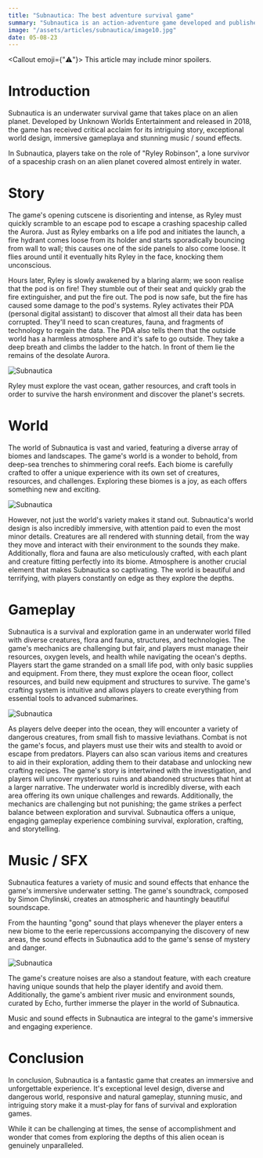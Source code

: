 ```yaml
---
title: "Subnautica: The best adventure survival game"
summary: "Subnautica is an action-adventure game developed and published by Unknown Worlds Entertainment. "
image: "/assets/articles/subnautica/image10.jpg"
date: 05-08-23
---
```


<Callout emoji={"⚠️"}>
    This article may include minor spoilers.
</Callout>  

# Introduction

Subnautica is an underwater survival game that takes place on an alien planet.
Developed by Unknown Worlds Entertainment and released in 2018, the game has received critical acclaim for its intriguing story, exceptional world design, immersive gameplaya and stunning music / sound effects.  

In Subnautica, players take on the role of "Ryley Robinson", a lone survivor of a spaceship crash on an alien planet covered almost entirely in water.

# Story
The game's opening cutscene is disorienting and intense, as Ryley must quickly scramble to an escape pod to escape a crashing spaceship called the Aurora.
Just as Ryley embarks on a life pod and initiates the launch, a fire hydrant comes loose from its holder and starts sporadically bouncing from wall to wall;
this causes one of the side panels to also come loose. It flies around until it eventually hits Ryley in the face, knocking them unconscious.

Hours later, Ryley is slowly awakened by a blaring alarm;
we soon realise that the pod is on fire!
They stumble out of their seat and quickly grab the fire extinguisher,
and put the fire out. The pod is now safe, but the fire has caused some damage to the pod's systems.
Ryley activates their PDA (personal digital assistant) to discover that almost all their data has been corrupted. They'll need to scan creatures, fauna, and fragments of technology to regain the data.
The PDA also tells them that the outside world has a harmless atmosphere and it's safe to go outside.
They take a deep breath and climbs the ladder to the hatch. In front of them lie the remains of the desolate Aurora. 

![Subnautica](/assets/articles/subnautica/image3.jpg)

Ryley must explore the vast ocean, gather resources, and craft tools in order to survive the harsh environment and discover the planet's secrets.


# World
The world of Subnautica is vast and varied, featuring a diverse array of biomes and landscapes.
The game's world is a wonder to behold, from deep-sea trenches to shimmering coral reefs.
Each biome is carefully crafted to offer a unique experience with its own set of creatures, resources, and challenges.
Exploring these biomes is a joy, as each offers something new and exciting.

![Subnautica](/assets/articles/subnautica/image8.jpg)

However, not just the world's variety makes it stand out.
Subnautica's world design is also incredibly immersive, with attention paid to even the most minor details.
Creatures are all rendered with stunning detail, from the way they move and interact with their environment to the sounds they make.
Additionally, flora and fauna are also meticulously crafted, with each plant and creature fitting perfectly into its biome.
Atmosphere is another crucial element that makes Subnautica so captivating.
The world is beautiful and terrifying, with players constantly on edge as they explore the depths.



# Gameplay
Subnautica is a survival and exploration game in an underwater world filled with diverse creatures, flora and fauna, structures, and technologies.
The game's mechanics are challenging but fair, and players must manage their resources, oxygen levels, and health while navigating the ocean's depths.
Players start the game stranded on a small life pod, with only basic supplies and equipment.
From there, they must explore the ocean floor, collect resources, and build new equipment and structures to survive.
The game's crafting system is intuitive and allows players to create everything from essential tools to advanced submarines.

![Subnautica](/assets/articles/subnautica/image9.jpg)

As players delve deeper into the ocean, they will encounter a variety of dangerous creatures, from small fish to massive leviathans.
Combat is not the game's focus, and players must use their wits and stealth to avoid or escape from predators.
Players can also scan various items and creatures to aid in their exploration, adding them to their database and unlocking new crafting recipes.
The game's story is intertwined with the investigation, and players will uncover mysterious ruins and abandoned structures that hint at a larger narrative.
The underwater world is incredibly diverse, with each area offering its own unique challenges and rewards. 
Additionally, the mechanics are challenging but not punishing; the game strikes a perfect balance between exploration and survival.
Subnautica offers a unique, engaging gameplay experience combining survival, exploration, crafting, and storytelling. 



# Music / SFX
Subnautica features a variety of music and sound effects that enhance the game's immersive underwater setting.
The game's soundtrack, composed by Simon Chylinski, creates an atmospheric and hauntingly beautiful soundscape.

From the haunting "gong" sound that plays whenever the player enters a new biome to the eerie repercussions accompanying the discovery of new areas,
the sound effects in Subnautica add to the game's sense of mystery and danger.

![Subnautica](/assets/articles/subnautica/image14.jpg)

The game's creature noises are also a standout feature, with each creature having unique sounds that help the player identify and avoid them.
Additionally, the game's ambient river music and environment sounds, curated by Echo, further immerse the player in the world of Subnautica.

Music and sound effects in Subnautica are integral to the game's immersive and engaging experience. 



# Conclusion
In conclusion, Subnautica is a fantastic game that creates an immersive and unforgettable experience.
It's exceptional level design, diverse and dangerous world, responsive and natural gameplay, stunning music, and intriguing story make it a must-play for fans of survival and exploration games.

While it can be challenging at times, the sense of accomplishment and wonder that comes from exploring the depths of this alien ocean is genuinely unparalleled.
